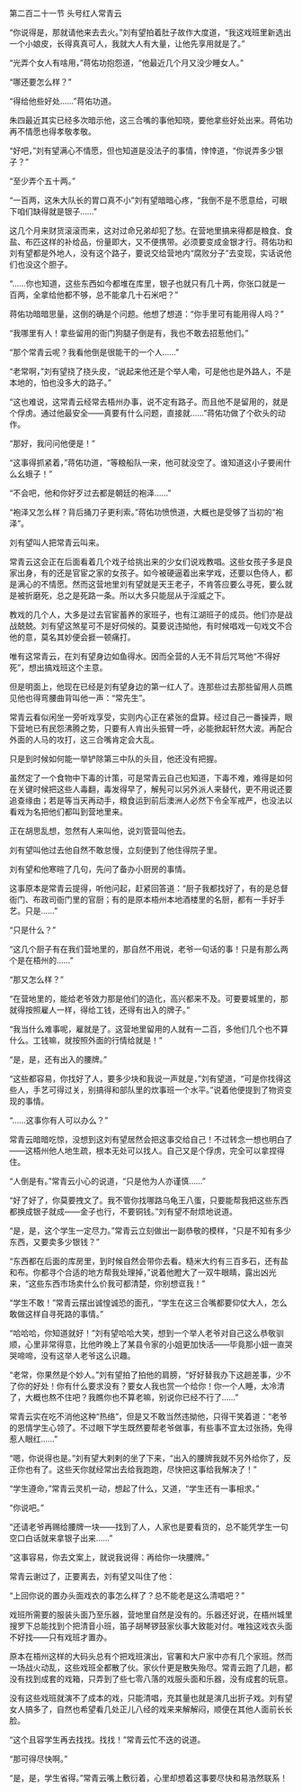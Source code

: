

第二百二十一节 头号红人常青云

“你说得是，那就请他来去去火。”刘有望拍着肚子故作大度道，“我这戏班里新选出一个小娘皮，长得真真可人，我就大人有大量，让他先享用就是了。”

“光弄个女人有啥用，”蒋佑功抱怨道，“他最近几个月又没少睡女人。”

“哪还要怎么样？”

“得给他些好处……”蒋佑功道。

朱四最近其实已经多次暗示他，这三合嘴的事他知晓，要他拿些好处出来。蒋佑功再不情愿也得孝敬孝敬。

“好吧，”刘有望满心不情愿，但也知道是没法子的事情，悻悻道，“你说弄多少银子？”

“至少弄个五十两。”

“一百两，这朱大队长的胃口真不小”刘有望暗暗心疼，“我倒不是不愿意给，可眼下咱们缺得就是银子……”

这几个月来财货滚滚而来，这对过命兄弟却犯了愁。在营地里搞来得都是粮食、食盐、布匹这样的补给品，份量即大，又不便携带。必须要变成金银才行。蒋佑功和刘有望都是外地人，没有这个路子，要说交给营地内“腐败分子”去变现，实话说他们也没这个胆子。

“……你也知道，这些东西如今都堆在库里，银子也就只有几十两，你张口就是一百两，全拿给他都不够，总不能拿几十石米吧？”

蒋佑功暗暗思量，这倒的确是个问题。他想了想道：“你手里可有能用得人吗？”

“我哪里有人！拿些留用的衙门狗腿子倒是有，我也不敢去招惹他们。”

“那个常青云呢？我看他倒是很能干的一个人……”

“老常啊，”刘有望挠了挠头皮，“说起来他还是个举人嘞，可是他也是外路人，不是本地的，怕也没多大的路子。”

“这也难说，这常青云经常去梧州办事，说不定有路子。而且他不是留用的，就是个俘虏。通过他最安全――真要有什么问题，直接就……”蒋佑功做了个砍头的动作。

“那好，我问问他便是！”

“这事得抓紧着，”蒋佑功道，“等粮船队一来，他可就没空了。谁知道这小子要闹什么幺蛾子！”

“不会吧，他和你好歹过去都是朝廷的袍泽……”

“袍泽又怎么样？背后捅刀子更利索。”蒋佑功愤愤道，大概也是受够了当初的“袍泽”。

刘有望叫人把常青云叫来。

常青云这会正在后面看着几个戏子给挑出来的少女们说戏教唱。这些女孩子多是良家出身，有的还是官宦之家的女孩子。如今被硬逼着出来学戏，还要以色侍人，都是满心的不情愿。然而这营地里刘有望就是天王老子，不肯答应要么寻死，要么就是被折磨死，总之是死路一条。所以大多只能屈从于淫威之下。

教戏的几个人，大多是过去官宦蓄养的家班子，也有江湖班子的成员。他们亦是战战兢兢。刘有望这煞星可不是好伺候的。莫要说违拗他，有时候唱戏一句戏文不合他的意，莫名其妙便会捱一顿痛打。

唯有这常青云，在刘有望身边如鱼得水。因而全营的人无不背后咒骂他“不得好死”，想出搞戏班这个主意。

但是明面上，他现在已经是刘有望身边的第一红人了。连那些过去那些留用人员瞧见他也得弯腰曲背叫他一声：“常先生”。

常青云看似闲坐一旁听戏享受，实则内心正在紧张的盘算。经过自己一番操弄，眼下营地已有民怨沸腾之势，只要有人肯出头振臂一呼，必能掀起轩然大波。再配合外面的人马的攻打，这三合嘴肯定会大乱。

只是到时候如何能一举铲除第三中队的头目，他还没有把握。

虽然定了一个食物中下毒的计策，可是常青云自己也知道，下毒不难，难得是如何在关键时候把这些人毒翻，毒发得早了，解髡可以另外派人来替代，更不用说还要追查缘由；若是等当天再动手，粮食运到前后澳洲人必然下令全军戒严，也没法以看戏为名把他们都叫到营地里来。

正在胡思乱想，忽然有人来叫他，说刘管营叫他去。

刘有望叫他过去他自然不敢怠慢，立刻便到了他住得院子里。

刘有望和他寒暄了几句，先问了备办小厨房的事情。

这事原本是常青云提得，听他问起，赶紧回答道：“厨子我都找好了，有的是总督衙门、布政司衙门里的官厨；有的是原本梧州本地酒楼里的名厨，都有一手好手艺。只是……”

“只是什么？”

“这几个厨子有在我们营地里的，那自然不用说，老爷一句话的事！只是有那么两个是在梧州的……”

“那又怎么样？”

“在营地里的，能给老爷效力那是他们的造化，高兴都来不及。可要要城里的，那就得按照雇人一样，得给工钱，还得有出入的牌子。”

“我当什么难事呢，雇就是了。这营地里留用的人就有一二百，多他们几个也不算什么。工钱嘛，就按照外面的行情给就是！”

“是，是，还有出入的腰牌。”

“这些都容易，你找好了人，要多少块和我说一声就是，”刘有望道，“可是你找得这些人，手艺可得过关，别搞得和部队里的炊事班一个水平。”说着他便提到了物资变现的事情。

“……这事你有人可以办么？”

常青云暗暗吃惊，没想到这刘有望居然会把这事交给自己！不过转念一想也明白了――这梧州他人地生疏，根本无处可以找人。自己又是个俘虏，完全可以拿捏得住。

“人倒是有。”常青云小心的说道，“只是他为人亦谨慎……”

“好了好了，你莫要拽文了。我不管你找哪路乌龟王八蛋，只要能帮我把这些东西都换成银子就成――金子也行，不要铜钱。”刘有望不耐烦地说道。

“是，是，这个学生一定尽力。”常青云立刻做出一副恭敬的模样，“只是不知有多少东西，又要卖多少银钱？”

“东西都在后面的库房里，到时候自然会带你去看。糙米大约有三百多石，还有盐和布。你都寻个合适的地方帮我处理掉，”说着他瞪大了一双牛眼睛，露出凶光来，“这些东西市场卖什么价我可都清楚，你别想诓我！”

“学生不敢！”常青云摆出诚惶诚恐的面孔，“学生在这三合嘴都要仰仗大人，怎么敢做这样自寻死路的事情。”

“哈哈哈，你知道就好！”刘有望哈哈大笑，想到一个举人老爷对自己这么恭敬驯顺，心里非常得意，比他昨晚上了某县令家的小姐更加快活――毕竟那小妞一直哭哭啼啼，没有这举人老爷这么识趣。

“老常，你果然是个妙人。”刘有望拍了拍他的肩膀，“好好替我办下这趟差事，少不了你的好处！你有什么要求没有？要女人我也赏一个给你！你一个人睡，太冷清了，大概也熬不住吧？我瞧你也不算老嘛，别说你已经不行了……”

常青云实在吃不消他这种“热络”，但是又不敢当然违拗他，只得干笑着道：“老爷的恩情学生心领了。不过眼下学生既然要帮老爷做事，有些事不宜太过张扬，免得惹人眼红……”

“嗯，你说得也是。”刘有望大剌剌的坐了下来，“出入的腰牌我就不另外给你了，反正你也有了。这些天你就经常出去给我跑跑，尽快把这事给我解决了！”

“学生遵命，”常青云灵机一动，想起了什么，又道，“学生还有一事相求。”

“你说吧。”

“还请老爷再赐给腰牌一块――找到了人，人家也是要看货的，总不能凭学生一句空口白话就来拿银子出来……”

“这事容易，你去文案上，就说我说得：再给你一块腰牌。”

常青云谢过了，正要离去，刘有望又叫住了他：

“上回你说的置办头面戏衣的事怎么样了？总不能老是这么清唱吧？”

戏班所需要的服装头面乃至乐器，营地里自然是没有的。乐器还好说，在梧州城里搜罗下总能找到个把清音小班，笛子胡琴锣鼓家伙事大致能对付。唯独这戏衣头面不好找――只有戏班才置办。

原本在梧州这样的大码头总有个把戏班演出，官署和大户家中亦有几个家班。然而一场战火动乱，这些戏班全都散了伙。家伙什更是散失殆尽。常青云跑了几趟，都没有找到成套的戏箱，只弄到了些七零八落的戏服头面和乐器，没有成套的玩意。

没有这些戏班就演不了成本的戏，只能清唱，充其量也就是演几出折子戏。刘有望女人搞多了，自然也希望看几处正儿八经的戏来来解解闷，顺便在其他人面前长长脸。

“这个且容学生再去找找。找找！”常青云忙不迭的说道。

“那可得尽快啊。”

“是，是，学生省得。”常青云嘴上敷衍着，心里却想着这事要尽快和易浩然联系！

